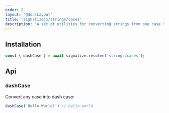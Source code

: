 ```yaml
---
order: 2
layout: '@docsLayout'
title: 'signalizejs/strings/cases'
description: 'A set of utilities for converting strings from one case to another.'
---
```


## Installation
<ImportMapDependencies module="strings/cases" />

```js
const { dashCase } = await signalize.resolve('strings/cases');
```

## Api

### dashCase
Convert any case into dash case:
```js
dashCase('Hello World!') // hello-world
```
